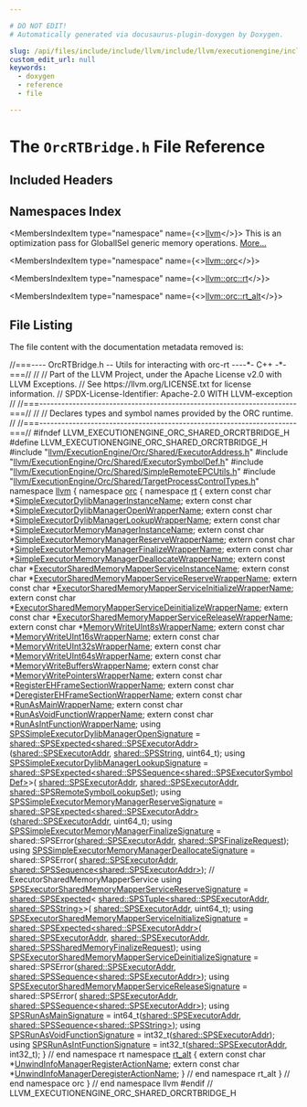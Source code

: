 ```yaml
---

# DO NOT EDIT!
# Automatically generated via docusaurus-plugin-doxygen by Doxygen.

slug: /api/files/include/include/llvm/include/llvm/executionengine/include/llvm/executionengine/orc/include/llvm/executionengine/orc/shared/orcrtbridge-h
custom_edit_url: null
keywords:
  - doxygen
  - reference
  - file

---
```





# The `OrcRTBridge.h` File Reference

<DoxygenPage pluginConfig={pluginConfig}>



## Included Headers

<IncludesList>
<IncludesListItem
  filePath="llvm/ExecutionEngine/Orc/Shared/ExecutorAddress.h"
  permalink="/docs/api/files/include/include/llvm/include/llvm/executionengine/include/llvm/executionengine/orc/include/llvm/executionengine/orc/shared/executoraddress-h"
  isLocal="true" />
<IncludesListItem
  filePath="llvm/ExecutionEngine/Orc/Shared/ExecutorSymbolDef.h"
  permalink="/docs/api/files/include/include/llvm/include/llvm/executionengine/include/llvm/executionengine/orc/include/llvm/executionengine/orc/shared/executorsymboldef-h"
  isLocal="true" />
<IncludesListItem
  filePath="llvm/ExecutionEngine/Orc/Shared/SimpleRemoteEPCUtils.h"
  permalink="/docs/api/files/include/include/llvm/include/llvm/executionengine/include/llvm/executionengine/orc/include/llvm/executionengine/orc/shared/simpleremoteepcutils-h"
  isLocal="true" />
<IncludesListItem
  filePath="llvm/ExecutionEngine/Orc/Shared/TargetProcessControlTypes.h"
  permalink="/docs/api/files/include/include/llvm/include/llvm/executionengine/include/llvm/executionengine/orc/include/llvm/executionengine/orc/shared/targetprocesscontroltypes-h"
  isLocal="true" />
</IncludesList>

## Namespaces Index

<MembersIndex>

<MembersIndexItem
  type="namespace"
  name={<><a href="/docs/api/namespaces/llvm">llvm</a></>}>
This is an optimization pass for GlobalISel generic memory operations. <a href="/docs/api/namespaces/llvm/#details">More...</a>
</MembersIndexItem>

<MembersIndexItem
  type="namespace"
  name={<><a href="/docs/api/namespaces/llvm/orc">llvm::orc</a></>}>
</MembersIndexItem>

<MembersIndexItem
  type="namespace"
  name={<><a href="/docs/api/namespaces/llvm/orc/rt">llvm::orc::rt</a></>}>
</MembersIndexItem>

<MembersIndexItem
  type="namespace"
  name={<><a href="/docs/api/namespaces/llvm/orc/rt-alt">llvm::orc::rt_alt</a></>}>
</MembersIndexItem>

</MembersIndex>


## File Listing

The file content with the documentation metadata removed is:

<ProgramListing>

<Link id="l00001" /><CodeLine lineNumber="1"><Highlight kind="comment">//===---- OrcRTBridge.h -- Utils for interacting with orc-rt ----&#42;- C++ -&#42;-===//</Highlight><Highlight kind="normal"></Highlight></CodeLine>
<Link id="l00002" /><CodeLine lineNumber="2"><Highlight kind="normal"></Highlight><Highlight kind="comment">//</Highlight><Highlight kind="normal"></Highlight></CodeLine>
<Link id="l00003" /><CodeLine lineNumber="3"><Highlight kind="normal"></Highlight><Highlight kind="comment">// Part of the LLVM Project, under the Apache License v2.0 with LLVM Exceptions.</Highlight><Highlight kind="normal"></Highlight></CodeLine>
<Link id="l00004" /><CodeLine lineNumber="4"><Highlight kind="normal"></Highlight><Highlight kind="comment">// See https://llvm.org/LICENSE.txt for license information.</Highlight><Highlight kind="normal"></Highlight></CodeLine>
<Link id="l00005" /><CodeLine lineNumber="5"><Highlight kind="normal"></Highlight><Highlight kind="comment">// SPDX-License-Identifier: Apache-2.0 WITH LLVM-exception</Highlight><Highlight kind="normal"></Highlight></CodeLine>
<Link id="l00006" /><CodeLine lineNumber="6"><Highlight kind="normal"></Highlight><Highlight kind="comment">//</Highlight><Highlight kind="normal"></Highlight></CodeLine>
<Link id="l00007" /><CodeLine lineNumber="7"><Highlight kind="normal"></Highlight><Highlight kind="comment">//===----------------------------------------------------------------------===//</Highlight><Highlight kind="normal"></Highlight></CodeLine>
<Link id="l00008" /><CodeLine lineNumber="8"><Highlight kind="normal"></Highlight><Highlight kind="comment">//</Highlight><Highlight kind="normal"></Highlight></CodeLine>
<Link id="l00009" /><CodeLine lineNumber="9"><Highlight kind="normal"></Highlight><Highlight kind="comment">// Declares types and symbol names provided by the ORC runtime.</Highlight><Highlight kind="normal"></Highlight></CodeLine>
<Link id="l00010" /><CodeLine lineNumber="10"><Highlight kind="normal"></Highlight><Highlight kind="comment">//</Highlight><Highlight kind="normal"></Highlight></CodeLine>
<Link id="l00011" /><CodeLine lineNumber="11"><Highlight kind="normal"></Highlight><Highlight kind="comment">//===----------------------------------------------------------------------===//</Highlight><Highlight kind="normal"></Highlight></CodeLine>
<Link id="l00012" /><CodeLine lineNumber="12"><Highlight kind="normal"></Highlight></CodeLine>
<Link id="l00013" /><CodeLine lineNumber="13"><Highlight kind="normal"></Highlight><Highlight kind="preprocessor">#ifndef LLVM&#95;EXECUTIONENGINE&#95;ORC&#95;SHARED&#95;ORCRTBRIDGE&#95;H</Highlight><Highlight kind="normal"></Highlight></CodeLine>
<Link id="l00014" /><CodeLine lineNumber="14"><Highlight kind="normal"></Highlight><Highlight kind="preprocessor">#define LLVM&#95;EXECUTIONENGINE&#95;ORC&#95;SHARED&#95;ORCRTBRIDGE&#95;H</Highlight><Highlight kind="normal"></Highlight></CodeLine>
<Link id="l00015" /><CodeLine lineNumber="15"><Highlight kind="normal"></Highlight></CodeLine>
<Link id="l00016" /><CodeLine lineNumber="16"><Highlight kind="normal"></Highlight><Highlight kind="preprocessor">#include &quot;<a href="/docs/api/files/include/include/llvm/include/llvm/executionengine/include/llvm/executionengine/orc/include/llvm/executionengine/orc/shared/executoraddress-h">llvm/ExecutionEngine/Orc/Shared/ExecutorAddress.h</a>&quot;</Highlight><Highlight kind="normal"></Highlight></CodeLine>
<Link id="l00017" /><CodeLine lineNumber="17"><Highlight kind="normal"></Highlight><Highlight kind="preprocessor">#include &quot;<a href="/docs/api/files/include/include/llvm/include/llvm/executionengine/include/llvm/executionengine/orc/include/llvm/executionengine/orc/shared/executorsymboldef-h">llvm/ExecutionEngine/Orc/Shared/ExecutorSymbolDef.h</a>&quot;</Highlight><Highlight kind="normal"></Highlight></CodeLine>
<Link id="l00018" /><CodeLine lineNumber="18"><Highlight kind="normal"></Highlight><Highlight kind="preprocessor">#include &quot;<a href="/docs/api/files/include/include/llvm/include/llvm/executionengine/include/llvm/executionengine/orc/include/llvm/executionengine/orc/shared/simpleremoteepcutils-h">llvm/ExecutionEngine/Orc/Shared/SimpleRemoteEPCUtils.h</a>&quot;</Highlight><Highlight kind="normal"></Highlight></CodeLine>
<Link id="l00019" /><CodeLine lineNumber="19"><Highlight kind="normal"></Highlight><Highlight kind="preprocessor">#include &quot;<a href="/docs/api/files/include/include/llvm/include/llvm/executionengine/include/llvm/executionengine/orc/include/llvm/executionengine/orc/shared/targetprocesscontroltypes-h">llvm/ExecutionEngine/Orc/Shared/TargetProcessControlTypes.h</a>&quot;</Highlight><Highlight kind="normal"></Highlight></CodeLine>
<Link id="l00020" /><CodeLine lineNumber="20"><Highlight kind="normal"></Highlight></CodeLine>
<Link id="l00021" /><CodeLine lineNumber="21"><Highlight kind="normal"></Highlight><Highlight kind="keyword">namespace </Highlight><Highlight kind="normal"><a href="/docs/api/namespaces/llvm">llvm</a> &#123;</Highlight></CodeLine>
<Link id="l00022" /><CodeLine lineNumber="22"><Highlight kind="normal"></Highlight><Highlight kind="keyword">namespace </Highlight><Highlight kind="normal"><a href="/docs/api/namespaces/llvm/orc">orc</a> &#123;</Highlight></CodeLine>
<Link id="l00023" /><CodeLine lineNumber="23" lineLink="/docs/api/namespaces/llvm/orc/rt"><Highlight kind="normal"></Highlight><Highlight kind="keyword">namespace </Highlight><Highlight kind="normal"><a href="/docs/api/namespaces/llvm/orc/rt">rt</a> &#123;</Highlight></CodeLine>
<Link id="l00024" /><CodeLine lineNumber="24"><Highlight kind="normal"></Highlight></CodeLine>
<Link id="l00025" /><CodeLine lineNumber="25"><Highlight kind="normal"></Highlight><Highlight kind="keyword">extern</Highlight><Highlight kind="normal"> </Highlight><Highlight kind="keyword">const</Highlight><Highlight kind="normal"> </Highlight><Highlight kind="keywordtype">char</Highlight><Highlight kind="normal"> &#42;<a href="/docs/api/namespaces/llvm/orc/rt/#ae5000e68c40d7a033515b57676e2b59c">SimpleExecutorDylibManagerInstanceName</a>;</Highlight></CodeLine>
<Link id="l00026" /><CodeLine lineNumber="26"><Highlight kind="normal"></Highlight><Highlight kind="keyword">extern</Highlight><Highlight kind="normal"> </Highlight><Highlight kind="keyword">const</Highlight><Highlight kind="normal"> </Highlight><Highlight kind="keywordtype">char</Highlight><Highlight kind="normal"> &#42;<a href="/docs/api/namespaces/llvm/orc/rt/#a86bb4954899f7b8d42b5c1efed3aff24">SimpleExecutorDylibManagerOpenWrapperName</a>;</Highlight></CodeLine>
<Link id="l00027" /><CodeLine lineNumber="27"><Highlight kind="normal"></Highlight><Highlight kind="keyword">extern</Highlight><Highlight kind="normal"> </Highlight><Highlight kind="keyword">const</Highlight><Highlight kind="normal"> </Highlight><Highlight kind="keywordtype">char</Highlight><Highlight kind="normal"> &#42;<a href="/docs/api/namespaces/llvm/orc/rt/#a9dc7ccbe616e10eaa1e40ab3ef4e1cd0">SimpleExecutorDylibManagerLookupWrapperName</a>;</Highlight></CodeLine>
<Link id="l00028" /><CodeLine lineNumber="28"><Highlight kind="normal"></Highlight></CodeLine>
<Link id="l00029" /><CodeLine lineNumber="29"><Highlight kind="normal"></Highlight><Highlight kind="keyword">extern</Highlight><Highlight kind="normal"> </Highlight><Highlight kind="keyword">const</Highlight><Highlight kind="normal"> </Highlight><Highlight kind="keywordtype">char</Highlight><Highlight kind="normal"> &#42;<a href="/docs/api/namespaces/llvm/orc/rt/#aefed2faa1885d142243754bc19726f68">SimpleExecutorMemoryManagerInstanceName</a>;</Highlight></CodeLine>
<Link id="l00030" /><CodeLine lineNumber="30"><Highlight kind="normal"></Highlight><Highlight kind="keyword">extern</Highlight><Highlight kind="normal"> </Highlight><Highlight kind="keyword">const</Highlight><Highlight kind="normal"> </Highlight><Highlight kind="keywordtype">char</Highlight><Highlight kind="normal"> &#42;<a href="/docs/api/namespaces/llvm/orc/rt/#a75e31b039e3f8f9d74a5ecc9fc4445e9">SimpleExecutorMemoryManagerReserveWrapperName</a>;</Highlight></CodeLine>
<Link id="l00031" /><CodeLine lineNumber="31"><Highlight kind="normal"></Highlight><Highlight kind="keyword">extern</Highlight><Highlight kind="normal"> </Highlight><Highlight kind="keyword">const</Highlight><Highlight kind="normal"> </Highlight><Highlight kind="keywordtype">char</Highlight><Highlight kind="normal"> &#42;<a href="/docs/api/namespaces/llvm/orc/rt/#a1386745ca3127ba6afbb98a00984da28">SimpleExecutorMemoryManagerFinalizeWrapperName</a>;</Highlight></CodeLine>
<Link id="l00032" /><CodeLine lineNumber="32"><Highlight kind="normal"></Highlight><Highlight kind="keyword">extern</Highlight><Highlight kind="normal"> </Highlight><Highlight kind="keyword">const</Highlight><Highlight kind="normal"> </Highlight><Highlight kind="keywordtype">char</Highlight><Highlight kind="normal"> &#42;<a href="/docs/api/namespaces/llvm/orc/rt/#a66900c0d1cb7093763fdf126c66fb770">SimpleExecutorMemoryManagerDeallocateWrapperName</a>;</Highlight></CodeLine>
<Link id="l00033" /><CodeLine lineNumber="33"><Highlight kind="normal"></Highlight></CodeLine>
<Link id="l00034" /><CodeLine lineNumber="34"><Highlight kind="normal"></Highlight><Highlight kind="keyword">extern</Highlight><Highlight kind="normal"> </Highlight><Highlight kind="keyword">const</Highlight><Highlight kind="normal"> </Highlight><Highlight kind="keywordtype">char</Highlight><Highlight kind="normal"> &#42;<a href="/docs/api/namespaces/llvm/orc/rt/#a37bd244700f67073b1a7fd36d4b0c6df">ExecutorSharedMemoryMapperServiceInstanceName</a>;</Highlight></CodeLine>
<Link id="l00035" /><CodeLine lineNumber="35"><Highlight kind="normal"></Highlight><Highlight kind="keyword">extern</Highlight><Highlight kind="normal"> </Highlight><Highlight kind="keyword">const</Highlight><Highlight kind="normal"> </Highlight><Highlight kind="keywordtype">char</Highlight><Highlight kind="normal"> &#42;<a href="/docs/api/namespaces/llvm/orc/rt/#a7496ff8990f2e5591c5b891e8f674e9e">ExecutorSharedMemoryMapperServiceReserveWrapperName</a>;</Highlight></CodeLine>
<Link id="l00036" /><CodeLine lineNumber="36"><Highlight kind="normal"></Highlight><Highlight kind="keyword">extern</Highlight><Highlight kind="normal"> </Highlight><Highlight kind="keyword">const</Highlight><Highlight kind="normal"> </Highlight><Highlight kind="keywordtype">char</Highlight><Highlight kind="normal"> &#42;<a href="/docs/api/namespaces/llvm/orc/rt/#af79a01251b80e17a178dd67316d2c3f0">ExecutorSharedMemoryMapperServiceInitializeWrapperName</a>;</Highlight></CodeLine>
<Link id="l00037" /><CodeLine lineNumber="37"><Highlight kind="normal"></Highlight><Highlight kind="keyword">extern</Highlight><Highlight kind="normal"> </Highlight><Highlight kind="keyword">const</Highlight><Highlight kind="normal"> </Highlight><Highlight kind="keywordtype">char</Highlight><Highlight kind="normal"> &#42;<a href="/docs/api/namespaces/llvm/orc/rt/#a98730faf23f94a2a4e52ea58da0af591">ExecutorSharedMemoryMapperServiceDeinitializeWrapperName</a>;</Highlight></CodeLine>
<Link id="l00038" /><CodeLine lineNumber="38"><Highlight kind="normal"></Highlight><Highlight kind="keyword">extern</Highlight><Highlight kind="normal"> </Highlight><Highlight kind="keyword">const</Highlight><Highlight kind="normal"> </Highlight><Highlight kind="keywordtype">char</Highlight><Highlight kind="normal"> &#42;<a href="/docs/api/namespaces/llvm/orc/rt/#a9e9a0ddd7ddd135851d649fb8234373b">ExecutorSharedMemoryMapperServiceReleaseWrapperName</a>;</Highlight></CodeLine>
<Link id="l00039" /><CodeLine lineNumber="39"><Highlight kind="normal"></Highlight></CodeLine>
<Link id="l00040" /><CodeLine lineNumber="40"><Highlight kind="normal"></Highlight><Highlight kind="keyword">extern</Highlight><Highlight kind="normal"> </Highlight><Highlight kind="keyword">const</Highlight><Highlight kind="normal"> </Highlight><Highlight kind="keywordtype">char</Highlight><Highlight kind="normal"> &#42;<a href="/docs/api/namespaces/llvm/orc/rt/#aa7198652f85526109e77300b9b67f559">MemoryWriteUInt8sWrapperName</a>;</Highlight></CodeLine>
<Link id="l00041" /><CodeLine lineNumber="41"><Highlight kind="normal"></Highlight><Highlight kind="keyword">extern</Highlight><Highlight kind="normal"> </Highlight><Highlight kind="keyword">const</Highlight><Highlight kind="normal"> </Highlight><Highlight kind="keywordtype">char</Highlight><Highlight kind="normal"> &#42;<a href="/docs/api/namespaces/llvm/orc/rt/#a16a7b80a8e73315cd597145aa582492f">MemoryWriteUInt16sWrapperName</a>;</Highlight></CodeLine>
<Link id="l00042" /><CodeLine lineNumber="42"><Highlight kind="normal"></Highlight><Highlight kind="keyword">extern</Highlight><Highlight kind="normal"> </Highlight><Highlight kind="keyword">const</Highlight><Highlight kind="normal"> </Highlight><Highlight kind="keywordtype">char</Highlight><Highlight kind="normal"> &#42;<a href="/docs/api/namespaces/llvm/orc/rt/#ab1a53cab0630ca7f22bc6c2074fc5be8">MemoryWriteUInt32sWrapperName</a>;</Highlight></CodeLine>
<Link id="l00043" /><CodeLine lineNumber="43"><Highlight kind="normal"></Highlight><Highlight kind="keyword">extern</Highlight><Highlight kind="normal"> </Highlight><Highlight kind="keyword">const</Highlight><Highlight kind="normal"> </Highlight><Highlight kind="keywordtype">char</Highlight><Highlight kind="normal"> &#42;<a href="/docs/api/namespaces/llvm/orc/rt/#aa48f07bac1a7bc98ef719170b0ebb6b9">MemoryWriteUInt64sWrapperName</a>;</Highlight></CodeLine>
<Link id="l00044" /><CodeLine lineNumber="44"><Highlight kind="normal"></Highlight><Highlight kind="keyword">extern</Highlight><Highlight kind="normal"> </Highlight><Highlight kind="keyword">const</Highlight><Highlight kind="normal"> </Highlight><Highlight kind="keywordtype">char</Highlight><Highlight kind="normal"> &#42;<a href="/docs/api/namespaces/llvm/orc/rt/#aca94690d0b8e760f473aab2fa27d5c23">MemoryWriteBuffersWrapperName</a>;</Highlight></CodeLine>
<Link id="l00045" /><CodeLine lineNumber="45"><Highlight kind="normal"></Highlight><Highlight kind="keyword">extern</Highlight><Highlight kind="normal"> </Highlight><Highlight kind="keyword">const</Highlight><Highlight kind="normal"> </Highlight><Highlight kind="keywordtype">char</Highlight><Highlight kind="normal"> &#42;<a href="/docs/api/namespaces/llvm/orc/rt/#aa89935ea06c8efbd5b88cc51afd4d38f">MemoryWritePointersWrapperName</a>;</Highlight></CodeLine>
<Link id="l00046" /><CodeLine lineNumber="46"><Highlight kind="normal"></Highlight></CodeLine>
<Link id="l00047" /><CodeLine lineNumber="47"><Highlight kind="normal"></Highlight><Highlight kind="keyword">extern</Highlight><Highlight kind="normal"> </Highlight><Highlight kind="keyword">const</Highlight><Highlight kind="normal"> </Highlight><Highlight kind="keywordtype">char</Highlight><Highlight kind="normal"> &#42;<a href="/docs/api/namespaces/llvm/orc/rt/#a708d9b5b8008550fc5bcbda4264b33fe">RegisterEHFrameSectionWrapperName</a>;</Highlight></CodeLine>
<Link id="l00048" /><CodeLine lineNumber="48"><Highlight kind="normal"></Highlight><Highlight kind="keyword">extern</Highlight><Highlight kind="normal"> </Highlight><Highlight kind="keyword">const</Highlight><Highlight kind="normal"> </Highlight><Highlight kind="keywordtype">char</Highlight><Highlight kind="normal"> &#42;<a href="/docs/api/namespaces/llvm/orc/rt/#a68f498b849914201972f86b5bbcb41a9">DeregisterEHFrameSectionWrapperName</a>;</Highlight></CodeLine>
<Link id="l00049" /><CodeLine lineNumber="49"><Highlight kind="normal"></Highlight></CodeLine>
<Link id="l00050" /><CodeLine lineNumber="50"><Highlight kind="normal"></Highlight><Highlight kind="keyword">extern</Highlight><Highlight kind="normal"> </Highlight><Highlight kind="keyword">const</Highlight><Highlight kind="normal"> </Highlight><Highlight kind="keywordtype">char</Highlight><Highlight kind="normal"> &#42;<a href="/docs/api/namespaces/llvm/orc/rt/#ae0d022df65cef8fec8bc53d39f9d918a">RunAsMainWrapperName</a>;</Highlight></CodeLine>
<Link id="l00051" /><CodeLine lineNumber="51"><Highlight kind="normal"></Highlight><Highlight kind="keyword">extern</Highlight><Highlight kind="normal"> </Highlight><Highlight kind="keyword">const</Highlight><Highlight kind="normal"> </Highlight><Highlight kind="keywordtype">char</Highlight><Highlight kind="normal"> &#42;<a href="/docs/api/namespaces/llvm/orc/rt/#ac46df3c9953b16c7deb29b22d05bd6db">RunAsVoidFunctionWrapperName</a>;</Highlight></CodeLine>
<Link id="l00052" /><CodeLine lineNumber="52"><Highlight kind="normal"></Highlight><Highlight kind="keyword">extern</Highlight><Highlight kind="normal"> </Highlight><Highlight kind="keyword">const</Highlight><Highlight kind="normal"> </Highlight><Highlight kind="keywordtype">char</Highlight><Highlight kind="normal"> &#42;<a href="/docs/api/namespaces/llvm/orc/rt/#a29f1789497f8bff6fa2ff287fc252d0a">RunAsIntFunctionWrapperName</a>;</Highlight></CodeLine>
<Link id="l00053" /><CodeLine lineNumber="53"><Highlight kind="normal"></Highlight></CodeLine>
<Link id="l00054" /><CodeLine lineNumber="54" lineLink="/docs/api/namespaces/llvm/orc/rt/#a59cbb375727166fc83c1ed4a1e00010b"><Highlight kind="normal"></Highlight><Highlight kind="keyword">using </Highlight><Highlight kind="normal"><a href="/docs/api/namespaces/llvm/orc/rt/#a59cbb375727166fc83c1ed4a1e00010b">SPSSimpleExecutorDylibManagerOpenSignature</a> =</Highlight></CodeLine>
<Link id="l00055" /><CodeLine lineNumber="55"><Highlight kind="normal">    <a href="/docs/api/classes/llvm/orc/shared/spsexpected">shared::SPSExpected&lt;shared::SPSExecutorAddr&gt;</a>(<a href="/docs/api/classes/llvm/orc/shared/spsexecutoraddr">shared::SPSExecutorAddr</a>,</Highlight></CodeLine>
<Link id="l00056" /><CodeLine lineNumber="56"><Highlight kind="normal">                                                 <a href="/docs/api/namespaces/llvm/orc/shared/#a3b101487ee72cf9033225840204e68bb">shared::SPSString</a>, uint64&#95;t);</Highlight></CodeLine>
<Link id="l00057" /><CodeLine lineNumber="57"><Highlight kind="normal"></Highlight></CodeLine>
<Link id="l00058" /><CodeLine lineNumber="58" lineLink="/docs/api/namespaces/llvm/orc/rt/#a074336153a117ca2ccd97221e728a5c3"><Highlight kind="normal"></Highlight><Highlight kind="keyword">using </Highlight><Highlight kind="normal"><a href="/docs/api/namespaces/llvm/orc/rt/#a074336153a117ca2ccd97221e728a5c3">SPSSimpleExecutorDylibManagerLookupSignature</a> =</Highlight></CodeLine>
<Link id="l00059" /><CodeLine lineNumber="59"><Highlight kind="normal">    <a href="/docs/api/classes/llvm/orc/shared/spsexpected">shared::SPSExpected&lt;shared::SPSSequence&lt;shared::SPSExecutorSymbolDef&gt;</a>&gt;(</Highlight></CodeLine>
<Link id="l00060" /><CodeLine lineNumber="60"><Highlight kind="normal">        <a href="/docs/api/classes/llvm/orc/shared/spsexecutoraddr">shared::SPSExecutorAddr</a>, <a href="/docs/api/classes/llvm/orc/shared/spsexecutoraddr">shared::SPSExecutorAddr</a>,</Highlight></CodeLine>
<Link id="l00061" /><CodeLine lineNumber="61"><Highlight kind="normal">        <a href="/docs/api/namespaces/llvm/orc/shared/#aa4683bc096f3b0cd8be3e2bcfa5924fa">shared::SPSRemoteSymbolLookupSet</a>);</Highlight></CodeLine>
<Link id="l00062" /><CodeLine lineNumber="62"><Highlight kind="normal"></Highlight></CodeLine>
<Link id="l00063" /><CodeLine lineNumber="63" lineLink="/docs/api/namespaces/llvm/orc/rt/#a050da764894bd3ab4db31952c8982c39"><Highlight kind="normal"></Highlight><Highlight kind="keyword">using </Highlight><Highlight kind="normal"><a href="/docs/api/namespaces/llvm/orc/rt/#a050da764894bd3ab4db31952c8982c39">SPSSimpleExecutorMemoryManagerReserveSignature</a> =</Highlight></CodeLine>
<Link id="l00064" /><CodeLine lineNumber="64"><Highlight kind="normal">    <a href="/docs/api/classes/llvm/orc/shared/spsexpected">shared::SPSExpected&lt;shared::SPSExecutorAddr&gt;</a>(<a href="/docs/api/classes/llvm/orc/shared/spsexecutoraddr">shared::SPSExecutorAddr</a>,</Highlight></CodeLine>
<Link id="l00065" /><CodeLine lineNumber="65"><Highlight kind="normal">                                                 uint64&#95;t);</Highlight></CodeLine>
<Link id="l00066" /><CodeLine lineNumber="66" lineLink="/docs/api/namespaces/llvm/orc/rt/#a748877e70deb4d5cfba84c82ae219701"><Highlight kind="normal"></Highlight><Highlight kind="keyword">using </Highlight><Highlight kind="normal"><a href="/docs/api/namespaces/llvm/orc/rt/#a748877e70deb4d5cfba84c82ae219701">SPSSimpleExecutorMemoryManagerFinalizeSignature</a> =</Highlight></CodeLine>
<Link id="l00067" /><CodeLine lineNumber="67"><Highlight kind="normal">    shared::SPSError(<a href="/docs/api/classes/llvm/orc/shared/spsexecutoraddr">shared::SPSExecutorAddr</a>, <a href="/docs/api/namespaces/llvm/orc/shared/#a35b277daedca31091f550803ef8834c0">shared::SPSFinalizeRequest</a>);</Highlight></CodeLine>
<Link id="l00068" /><CodeLine lineNumber="68" lineLink="/docs/api/namespaces/llvm/orc/rt/#afbeca9ac4a6c6710667297da29cc62c4"><Highlight kind="normal"></Highlight><Highlight kind="keyword">using </Highlight><Highlight kind="normal"><a href="/docs/api/namespaces/llvm/orc/rt/#afbeca9ac4a6c6710667297da29cc62c4">SPSSimpleExecutorMemoryManagerDeallocateSignature</a> = shared::SPSError(</Highlight></CodeLine>
<Link id="l00069" /><CodeLine lineNumber="69"><Highlight kind="normal">    <a href="/docs/api/classes/llvm/orc/shared/spsexecutoraddr">shared::SPSExecutorAddr</a>, <a href="/docs/api/classes/llvm/orc/shared/spssequence">shared::SPSSequence&lt;shared::SPSExecutorAddr&gt;</a>);</Highlight></CodeLine>
<Link id="l00070" /><CodeLine lineNumber="70"><Highlight kind="normal"></Highlight></CodeLine>
<Link id="l00071" /><CodeLine lineNumber="71"><Highlight kind="normal"></Highlight><Highlight kind="comment">// ExecutorSharedMemoryMapperService</Highlight><Highlight kind="normal"></Highlight></CodeLine>
<Link id="l00072" /><CodeLine lineNumber="72" lineLink="/docs/api/namespaces/llvm/orc/rt/#a557165be8fb59bae42025bd5c59541bb"><Highlight kind="normal"></Highlight><Highlight kind="keyword">using </Highlight><Highlight kind="normal"><a href="/docs/api/namespaces/llvm/orc/rt/#a557165be8fb59bae42025bd5c59541bb">SPSExecutorSharedMemoryMapperServiceReserveSignature</a> =</Highlight></CodeLine>
<Link id="l00073" /><CodeLine lineNumber="73"><Highlight kind="normal">    <a href="/docs/api/classes/llvm/orc/shared/spsexpected">shared::SPSExpected</a>&lt;</Highlight></CodeLine>
<Link id="l00074" /><CodeLine lineNumber="74"><Highlight kind="normal">        <a href="/docs/api/classes/llvm/orc/shared/spstuple">shared::SPSTuple&lt;shared::SPSExecutorAddr, shared::SPSString&gt;</a>&gt;(</Highlight></CodeLine>
<Link id="l00075" /><CodeLine lineNumber="75"><Highlight kind="normal">        <a href="/docs/api/classes/llvm/orc/shared/spsexecutoraddr">shared::SPSExecutorAddr</a>, uint64&#95;t);</Highlight></CodeLine>
<Link id="l00076" /><CodeLine lineNumber="76" lineLink="/docs/api/namespaces/llvm/orc/rt/#acde1ae43605670d8b04367538b53ae4c"><Highlight kind="normal"></Highlight><Highlight kind="keyword">using </Highlight><Highlight kind="normal"><a href="/docs/api/namespaces/llvm/orc/rt/#acde1ae43605670d8b04367538b53ae4c">SPSExecutorSharedMemoryMapperServiceInitializeSignature</a> =</Highlight></CodeLine>
<Link id="l00077" /><CodeLine lineNumber="77"><Highlight kind="normal">    <a href="/docs/api/classes/llvm/orc/shared/spsexpected">shared::SPSExpected&lt;shared::SPSExecutorAddr&gt;</a>(</Highlight></CodeLine>
<Link id="l00078" /><CodeLine lineNumber="78"><Highlight kind="normal">        <a href="/docs/api/classes/llvm/orc/shared/spsexecutoraddr">shared::SPSExecutorAddr</a>, <a href="/docs/api/classes/llvm/orc/shared/spsexecutoraddr">shared::SPSExecutorAddr</a>,</Highlight></CodeLine>
<Link id="l00079" /><CodeLine lineNumber="79"><Highlight kind="normal">        <a href="/docs/api/namespaces/llvm/orc/shared/#aa747eff51a403ae9b4d7a429b63cbfc7">shared::SPSSharedMemoryFinalizeRequest</a>);</Highlight></CodeLine>
<Link id="l00080" /><CodeLine lineNumber="80" lineLink="/docs/api/namespaces/llvm/orc/rt/#ae643ba16206c473d4fa46b2e6891b495"><Highlight kind="normal"></Highlight><Highlight kind="keyword">using </Highlight><Highlight kind="normal"><a href="/docs/api/namespaces/llvm/orc/rt/#ae643ba16206c473d4fa46b2e6891b495">SPSExecutorSharedMemoryMapperServiceDeinitializeSignature</a> =</Highlight></CodeLine>
<Link id="l00081" /><CodeLine lineNumber="81"><Highlight kind="normal">    shared::SPSError(<a href="/docs/api/classes/llvm/orc/shared/spsexecutoraddr">shared::SPSExecutorAddr</a>,</Highlight></CodeLine>
<Link id="l00082" /><CodeLine lineNumber="82"><Highlight kind="normal">                     <a href="/docs/api/classes/llvm/orc/shared/spssequence">shared::SPSSequence&lt;shared::SPSExecutorAddr&gt;</a>);</Highlight></CodeLine>
<Link id="l00083" /><CodeLine lineNumber="83" lineLink="/docs/api/namespaces/llvm/orc/rt/#af7edf987a15b9ab28b0bd14558106a01"><Highlight kind="normal"></Highlight><Highlight kind="keyword">using </Highlight><Highlight kind="normal"><a href="/docs/api/namespaces/llvm/orc/rt/#af7edf987a15b9ab28b0bd14558106a01">SPSExecutorSharedMemoryMapperServiceReleaseSignature</a> = shared::SPSError(</Highlight></CodeLine>
<Link id="l00084" /><CodeLine lineNumber="84"><Highlight kind="normal">    <a href="/docs/api/classes/llvm/orc/shared/spsexecutoraddr">shared::SPSExecutorAddr</a>, <a href="/docs/api/classes/llvm/orc/shared/spssequence">shared::SPSSequence&lt;shared::SPSExecutorAddr&gt;</a>);</Highlight></CodeLine>
<Link id="l00085" /><CodeLine lineNumber="85"><Highlight kind="normal"></Highlight></CodeLine>
<Link id="l00086" /><CodeLine lineNumber="86" lineLink="/docs/api/namespaces/llvm/orc/rt/#a089acd594927cea1e4a54d2081357adf"><Highlight kind="normal"></Highlight><Highlight kind="keyword">using </Highlight><Highlight kind="normal"><a href="/docs/api/namespaces/llvm/orc/rt/#a089acd594927cea1e4a54d2081357adf">SPSRunAsMainSignature</a> = int64&#95;t(<a href="/docs/api/classes/llvm/orc/shared/spsexecutoraddr">shared::SPSExecutorAddr</a>,</Highlight></CodeLine>
<Link id="l00087" /><CodeLine lineNumber="87"><Highlight kind="normal">                                      <a href="/docs/api/classes/llvm/orc/shared/spssequence">shared::SPSSequence&lt;shared::SPSString&gt;</a>);</Highlight></CodeLine>
<Link id="l00088" /><CodeLine lineNumber="88" lineLink="/docs/api/namespaces/llvm/orc/rt/#a3991d73f7bf5524bc58acb9ad0277ab2"><Highlight kind="normal"></Highlight><Highlight kind="keyword">using </Highlight><Highlight kind="normal"><a href="/docs/api/namespaces/llvm/orc/rt/#a3991d73f7bf5524bc58acb9ad0277ab2">SPSRunAsVoidFunctionSignature</a> = int32&#95;t(<a href="/docs/api/classes/llvm/orc/shared/spsexecutoraddr">shared::SPSExecutorAddr</a>);</Highlight></CodeLine>
<Link id="l00089" /><CodeLine lineNumber="89" lineLink="/docs/api/namespaces/llvm/orc/rt/#aa897fd436b75aeb029811e35f1683c07"><Highlight kind="normal"></Highlight><Highlight kind="keyword">using </Highlight><Highlight kind="normal"><a href="/docs/api/namespaces/llvm/orc/rt/#aa897fd436b75aeb029811e35f1683c07">SPSRunAsIntFunctionSignature</a> = int32&#95;t(<a href="/docs/api/classes/llvm/orc/shared/spsexecutoraddr">shared::SPSExecutorAddr</a>, int32&#95;t);</Highlight></CodeLine>
<Link id="l00090" /><CodeLine lineNumber="90"><Highlight kind="normal">&#125; </Highlight><Highlight kind="comment">// end namespace rt</Highlight><Highlight kind="normal"></Highlight></CodeLine>
<Link id="l00091" /><CodeLine lineNumber="91"><Highlight kind="normal"></Highlight></CodeLine>
<Link id="l00092" /><CodeLine lineNumber="92" lineLink="/docs/api/namespaces/llvm/orc/rt-alt"><Highlight kind="normal"></Highlight><Highlight kind="keyword">namespace </Highlight><Highlight kind="normal"><a href="/docs/api/namespaces/llvm/orc/rt-alt">rt&#95;alt</a> &#123;</Highlight></CodeLine>
<Link id="l00093" /><CodeLine lineNumber="93"><Highlight kind="normal"></Highlight><Highlight kind="keyword">extern</Highlight><Highlight kind="normal"> </Highlight><Highlight kind="keyword">const</Highlight><Highlight kind="normal"> </Highlight><Highlight kind="keywordtype">char</Highlight><Highlight kind="normal"> &#42;<a href="/docs/api/namespaces/llvm/orc/rt-alt/#a7f3a9b9ae915debaec6c11b4ef8bf5df">UnwindInfoManagerRegisterActionName</a>;</Highlight></CodeLine>
<Link id="l00094" /><CodeLine lineNumber="94"><Highlight kind="normal"></Highlight><Highlight kind="keyword">extern</Highlight><Highlight kind="normal"> </Highlight><Highlight kind="keyword">const</Highlight><Highlight kind="normal"> </Highlight><Highlight kind="keywordtype">char</Highlight><Highlight kind="normal"> &#42;<a href="/docs/api/namespaces/llvm/orc/rt-alt/#a11e6b5673a2ef4f15613d83b000dea48">UnwindInfoManagerDeregisterActionName</a>;</Highlight></CodeLine>
<Link id="l00095" /><CodeLine lineNumber="95"><Highlight kind="normal">&#125; </Highlight><Highlight kind="comment">// end namespace rt&#95;alt</Highlight><Highlight kind="normal"></Highlight></CodeLine>
<Link id="l00096" /><CodeLine lineNumber="96"><Highlight kind="normal">&#125; </Highlight><Highlight kind="comment">// end namespace orc</Highlight><Highlight kind="normal"></Highlight></CodeLine>
<Link id="l00097" /><CodeLine lineNumber="97"><Highlight kind="normal">&#125; </Highlight><Highlight kind="comment">// end namespace llvm</Highlight><Highlight kind="normal"></Highlight></CodeLine>
<Link id="l00098" /><CodeLine lineNumber="98"><Highlight kind="normal"></Highlight></CodeLine>
<Link id="l00099" /><CodeLine lineNumber="99"><Highlight kind="normal"></Highlight><Highlight kind="preprocessor">#endif </Highlight><Highlight kind="comment">// LLVM&#95;EXECUTIONENGINE&#95;ORC&#95;SHARED&#95;ORCRTBRIDGE&#95;H</Highlight><Highlight kind="normal"></Highlight></CodeLine>

</ProgramListing>

</DoxygenPage>
